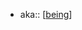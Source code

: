 - aka:: [[being]]

[//begin]: # "Autogenerated link references for markdown compatibility"
[being]: being "being"
[//end]: # "Autogenerated link references"